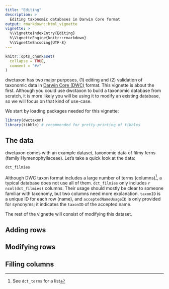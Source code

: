 ```yaml
---
title: "Editing"
description: >
  Editing taxonomic databases in Darwin Core format
output: rmarkdown::html_vignette
vignette: >
  %\VignetteIndexEntry{Editing}
  %\VignetteEngine{knitr::rmarkdown}
  %\VignetteEncoding{UTF-8}
---
```


```r
knitr::opts_chunk$set(
  collapse = TRUE,
  comment = "#>"
)
```

dwctaxon has two major purposes, (1) editing and (2) validation of taxonomic data in [Darwin Core (DWC)](https://dwc.tdwg.org/terms/#taxon) format. This vignette is about the first. Although you could use dwctaxon to build a taxonomic database from scratch, it is more likely you will be using it to modify an existing database, so we will focus on that kind of use-case.

We start by loading packages needed for this vignette:

```r
library(dwctaxon)
library(tibble) # recommended for pretty-printing of tibbles
```

## The data

dwctaxon comes with an example dataset, taxonomic data of filmy ferns (family Hymenophyllaceae). Let's take a quick look at the data:

```r
dct_filmies
```

Although DWC taxon format includes a large number of terms (columns)^[See `dct_terms` for a list], a typical database does not use all of them. `dct_filmies` only includes `r ncol(dct_filmies)` columns. Their usage should mostly be clear to someone familiar with taxonomy, but two columns need more explanation. `taxonID` is a unique ID for each row (name), and `acceptedNameUsageID` is only provided for synonyms; it indicates the `taxonID` of the accepted name.

The rest of the vignette will consist of modifying this dataset.

## Adding rows

## Modifying rows

## Filling columns
